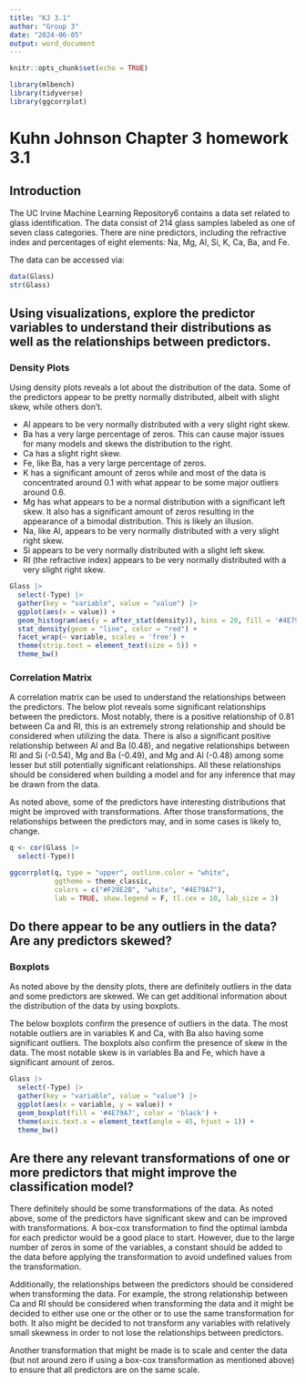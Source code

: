 ```yaml
---
title: "KJ 3.1"
author: "Group 3"
date: "2024-06-05"
output: word_document
---
```


```r
knitr::opts_chunk$set(echo = TRUE)
```

```r
library(mlbench)
library(tidyverse)
library(ggcorrplot)
```

# Kuhn Johnson Chapter 3 homework 3.1

## Introduction

The UC Irvine Machine Learning Repository6 contains a data set related to glass identification. The data consist of 214 glass samples labeled as one of seven class categories. There are nine predictors, including the refractive index and percentages of eight elements: Na, Mg, Al, Si, K, Ca, Ba, and Fe.

The data can be accessed via:
```r
data(Glass)
str(Glass)
```

## Using visualizations, explore the predictor variables to understand their distributions as well as the relationships between predictors.

### Density Plots

Using density plots reveals a lot about the distribution of the data. Some of the predictors appear to be pretty normally distributed, albeit with slight skew, while others don't.

- Al appears to be very normally distributed with a very slight right skew.
- Ba has a very large percentage of zeros. This can cause major issues for many models and skews the distribution to the right.
- Ca has a slight right skew.
- Fe, like Ba, has a very large percentage of zeros. 
- K has a significant amount of zeros while and most of the data is concentrated around 0.1 with what appear to be some major outliers around 0.6.
- Mg has what appears to be a normal distribution with a significant left skew. It also has a significant amount of zeros resulting in the appearance of a bimodal distribution. This is likely an illusion.
- Na, like Al, appears to be very normally distributed with a very slight right skew.
- Si appears to be very normally distributed with a slight left skew.
- RI (the refractive index) appears to be very normally distributed with a very slight right skew.

```r
Glass |>
  select(-Type) |>
  gather(key = "variable", value = "value") |>  
  ggplot(aes(x = value)) + 
  geom_histogram(aes(y = after_stat(density)), bins = 20, fill = '#4E79A7', color = 'black') + 
  stat_density(geom = "line", color = "red") +
  facet_wrap(~ variable, scales = 'free') +
  theme(strip.text = element_text(size = 5)) +
  theme_bw()
```

### Correlation Matrix

A correlation matrix can be used to understand the relationships between the predictors. The below plot reveals some significant relationships between the predictors. Most notably, there is a positive relationship of 0.81 between Ca and RI, this is an extremely strong relationship and should be considered when utilizing the data. There is also a significant positive relationship between Al and Ba (0.48), and negative relationships between RI and Si (-0.54), Mg and Ba (-0.49), and Mg and Al (-0.48) among some lesser but still potentially significant relationships. All these relationships should be considered when building a model and for any inference that may be drawn from the data. 

As noted above, some of the predictors have interesting distributions that might be improved with transformations. After those transformations, the relationships between the predictors may, and in some cases is likely to, change.

```r
q <- cor(Glass |>
  select(-Type))

ggcorrplot(q, type = "upper", outline.color = "white",
           ggtheme = theme_classic,
           colors = c("#F28E2B", "white", "#4E79A7"),
           lab = TRUE, show.legend = F, tl.cex = 10, lab_size = 3) 
```

## Do there appear to be any outliers in the data? Are any predictors skewed?

### Boxplots

As noted above by the density plots, there are definitely outliers in the data and some predictors are skewed. We can get additional information about the distribution of the data by using boxplots. 

The below boxplots confirm the presence of outliers in the data. The most notable outliers are in variables K and Ca, with Ba also having some significant outliers. The boxplots also confirm the presence of skew in the data. The most notable skew is in variables Ba and Fe, which have a significant amount of zeros.

```r
Glass |>
  select(-Type) |>
  gather(key = "variable", value = "value") |>
  ggplot(aes(x = variable, y = value)) +
  geom_boxplot(fill = '#4E79A7', color = 'black') +
  theme(axis.text.x = element_text(angle = 45, hjust = 1)) +
  theme_bw()
```

## Are there any relevant transformations of one or more predictors that might improve the classification model?

There definitely should be some transformations of the data. As noted above, some of the predictors have significant skew and can be improved with transformations. A box-cox transformation to find the optimal lambda for each predictor would be a good place to start. However, due to the large number of zeros in some of the variables, a constant should be added to the data before applying the transformation to avoid undefined values from the transformation. 

Additionally, the relationships between the predictors should be considered when transforming the data. For example, the strong relationship between Ca and RI should be considered when transforming the data and it might be decided to either use one or the other or to use the same transformation for both. It also might be decided to not transform any variables with relatively small skewness in order to not lose the relationships between predictors.

Another transformation that might be made is to scale and center the data (but not around zero if using a box-cox transformation as mentioned above) to ensure that all predictors are on the same scale. 